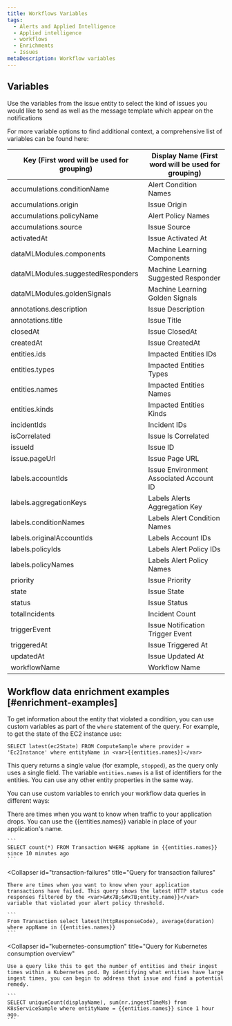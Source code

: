 ```yaml
---
title: Workflows Variables
tags:
  - Alerts and Applied Intelligence
  - Applied intelligence
  - workflows
  - Enrichments
  - Issues
metaDescription: Workflow variables
---
```

## Variables

Use the variables from the issue entity to select the kind of issues you would like to send as well as the message template which appear on the notifications 

For more variable options to find additional context, a comprehensive list of variables can be found here:

<table>
<thead>
<tr>
    <th style={{ width: "200px" }}>
    Key (First word will be used for grouping)
    </th>
    <th>
Display Name (First word will be used for grouping)
    </th>
</tr>
</thead>
<tbody>

<tr>
    <td>accumulations.conditionName</td>
    <td>Alert Condition Names</td>
</tr>
<tr>
    <td>accumulations.origin</td>
    <td>Issue Origin</td>
</tr>
<tr>
    <td>accumulations.policyName</td>
    <td>Alert Policy Names</td>
</tr>
<tr>
    <td>accumulations.source</td>
    <td>Issue Source</td>
</tr>

<tr>
    <td>activatedAt</td>
    <td>Issue Activated At</td>
</tr>

<tr>
    <td>dataMLModules.components</td>
    <td>Machine Learning Components</td>
</tr>

<tr>
    <td>dataMLModules.suggestedResponders</td>
    <td>Machine Learning Suggested Responder</td>
</tr>

<tr>
    <td>dataMLModules.goldenSignals</td>
    <td>Machine Learning Golden Signals</td>
</tr>

<tr>
    <td>annotations.description</td>
    <td>Issue Description</td>
</tr>

<tr>
    <td>annotations.title</td>
    <td>Issue Title</td>
</tr>

<tr>
    <td>closedAt</td>
    <td>Issue ClosedAt</td>
</tr>

<tr>
    <td>createdAt</td>
    <td>Issue CreatedAt</td>
</tr>

<tr>
    <td>entities.ids</td>
    <td>Impacted Entities IDs</td>
</tr>

<tr>
    <td>entities.types</td>
    <td>Impacted Entities Types</td>
</tr>

<tr>
    <td>entities.names</td>
    <td>Impacted Entities Names</td>
</tr>

<tr>
    <td>entities.kinds</td>
    <td>Impacted Entities Kinds</td>
</tr>

<tr>
    <td>incidentIds</td>
    <td>Incident IDs</td>
</tr>

<tr>
    <td>isCorrelated</td>
    <td>Issue Is Correlated</td>
</tr>

<tr>
    <td>issueId</td>
    <td>Issue ID</td>
</tr>
  
<tr>
    <td>issue.pageUrl</td>
    <td>Issue Page URL</td>
</tr>

<tr>
    <td>labels.accountIds</td>
    <td>Issue Environment Associated Account ID</td>
</tr>

<tr>
    <td>labels.aggregationKeys</td>
    <td>Labels Alerts Aggregation Key</td>
</tr>

<tr>
    <td>labels.conditionNames</td>
    <td>Labels Alert Condition Names</td>
</tr>

<tr>
    <td>labels.originalAccountIds</td>
    <td>Labels Account IDs</td>
</tr>

<tr>
    <td>labels.policyIds</td>
    <td>Labels Alert Policy IDs</td>
</tr>

<tr>
    <td>labels.policyNames</td>
    <td>Labels Alert Policy Names</td>
</tr>

<tr>
    <td>priority</td>
    <td>Issue Priority</td>
</tr>

<tr>
    <td>state</td>
    <td>Issue State</td>
</tr>

<tr>
    <td>status</td>
    <td>Issue Status</td>
</tr>

<tr>
    <td>totalIncidents</td>
    <td>Incident Count</td>
</tr>

<tr>
    <td>triggerEvent</td>
    <td>Issue Notification Trigger Event</td>
</tr>

<tr>
    <td>triggeredAt</td>
    <td>Issue Triggered At</td>
</tr>

<tr>
    <td>updatedAt</td>
    <td>Issue Updated At</td>
</tr>

<tr>
    <td>workflowName</td>
    <td>Workflow Name</td>
</tr>

</tbody>
</table>

## Workflow data enrichment examples [#enrichment-examples]


To get information about the entity that violated a condition, you can use custom variables as part of the `where` statement of the query. For example, to get the state of the EC2 instance use:

```
SELECT latest(ec2State) FROM ComputeSample where provider = 'Ec2Instance' where entityName in <var>{{entities.names}}</var>
```

This query returns a single value (for example, `stopped`), as the query only uses a single field. The variable `entities.names` is a list of identifiers for the entities. You can use any other entity properties in the same way.


You can use custom variables to enrich your workflow data queries in different ways:

<CollapserGroup>
  <Collapser
    id="application-drop"
    title="Query for when application traffic drops"
  >
    There are times when you want to know when traffic to your application drops. You can use the &#x7B;&#x7B;entities.names}} variable in place of your application's name.

    ```
    SELECT count(*) FROM Transaction WHERE appName in {{entities.names}} since 10 minutes ago
    ```
  </Collapser>

  <Collapser
    id="transaction-failures"
    title="Query for transaction failures"
  >
    There are times when you want to know when your application transactions have failed. This query shows the latest HTTP status code responses filtered by the <var>&#x7B;&#x7B;entity.name}}</var> variable that violated your alert policy threshold.

    ```
    From Transaction select latest(httpResponseCode), average(duration) where appName in {{entities.names}}
    ```
  </Collapser>

  <Collapser
    id="kubernetes-consumption"
    title="Query for Kubernetes consumption overview"
  >
    Use a query like this to get the number of entities and their ingest times within a Kubernetes pod. By identifying what entities have large ingest times, you can begin to address that issue and find a potential remedy.

    ```
    SELECT uniqueCount(displayName), sum(nr.ingestTimeMs) from K8sServiceSample where entityName = {{entities.names}} since 1 hour ago.
    ```
  </Collapser>
</CollapserGroup>